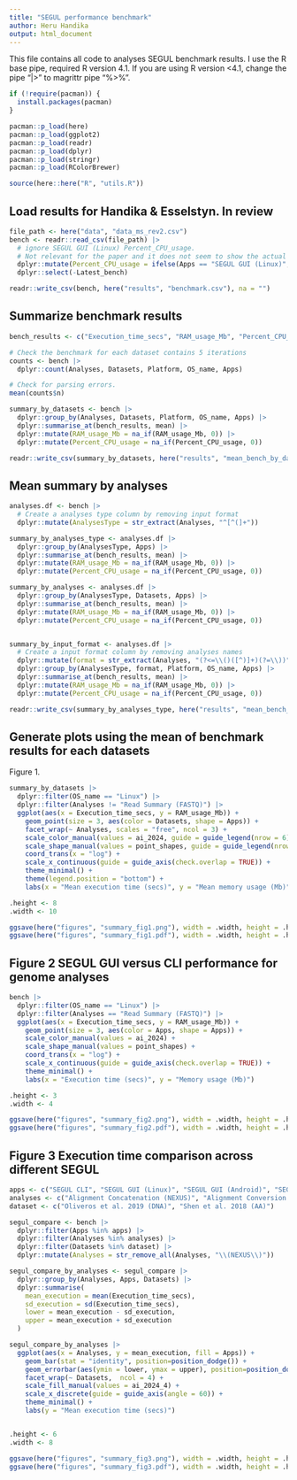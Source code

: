 ```yaml
---
title: "SEGUL performance benchmark"
author: Heru Handika
output: html_document
---
```


This file contains all code to analyses SEGUL benchmark results. I use the R base pipe, required R version 4.1. If you are using R version <4.1, change the pipe "|>" to magrittr pipe "%>%".

```r
if (!require(pacman)) {
  install.packages(pacman)
}

pacman::p_load(here)
pacman::p_load(ggplot2)
pacman::p_load(readr)
pacman::p_load(dplyr)
pacman::p_load(stringr)
pacman::p_load(RColorBrewer)

source(here::here("R", "utils.R"))
```

## Load results for Handika & Esselstyn. In review

```r
file_path <- here("data", "data_ms_rev2.csv")
bench <- readr::read_csv(file_path) |>
  # ignore SEGUL GUI (Linux) Percent_CPU_usage. 
  # Not relevant for the paper and it does not seem to show the actual usage
  dplyr::mutate(Percent_CPU_usage = ifelse(Apps == "SEGUL GUI (Linux)", 0, Percent_CPU_usage)) |>
  dplyr::select(-Latest_bench)

readr::write_csv(bench, here("results", "benchmark.csv"), na = "")
```

## Summarize benchmark results

```r
bench_results <- c("Execution_time_secs", "RAM_usage_Mb", "Percent_CPU_usage") 

# Check the benchmark for each dataset contains 5 iterations
counts <- bench |>
  dplyr::count(Analyses, Datasets, Platform, OS_name, Apps)

# Check for parsing errors.
mean(counts$n)

summary_by_datasets <- bench |>
  dplyr::group_by(Analyses, Datasets, Platform, OS_name, Apps) |>
  dplyr::summarise_at(bench_results, mean) |>
  dplyr::mutate(RAM_usage_Mb = na_if(RAM_usage_Mb, 0)) |>
  dplyr::mutate(Percent_CPU_usage = na_if(Percent_CPU_usage, 0))

readr::write_csv(summary_by_datasets, here("results", "mean_bench_by_dataset.csv"), na = "")
```

## Mean summary by analyses

```r
analyses.df <- bench |>
  # Create a analyses type column by removing input format
  dplyr::mutate(AnalysesType = str_extract(Analyses, "^[^(]+")) 

summary_by_analyses_type <- analyses.df |>
  dplyr::group_by(AnalysesType, Apps) |>
  dplyr::summarise_at(bench_results, mean) |>
  dplyr::mutate(RAM_usage_Mb = na_if(RAM_usage_Mb, 0)) |>
  dplyr::mutate(Percent_CPU_usage = na_if(Percent_CPU_usage, 0))

summary_by_analyses <- analyses.df |>
  dplyr::group_by(AnalysesType, Datasets, Apps) |>
  dplyr::summarise_at(bench_results, mean) |>
  dplyr::mutate(RAM_usage_Mb = na_if(RAM_usage_Mb, 0)) |>
  dplyr::mutate(Percent_CPU_usage = na_if(Percent_CPU_usage, 0))


summary_by_input_format <- analyses.df |>
  # Create a input format column by removing analyses names
  dplyr::mutate(format = str_extract(Analyses, "(?<=\\()([^)]+)(?=\\))")) |>
  dplyr::group_by(AnalysesType, format, Platform, OS_name, Apps) |>
  dplyr::summarise_at(bench_results, mean) |>
  dplyr::mutate(RAM_usage_Mb = na_if(RAM_usage_Mb, 0)) |>
  dplyr::mutate(Percent_CPU_usage = na_if(Percent_CPU_usage, 0))

readr::write_csv(summary_by_analyses_type, here("results", "mean_bench_by_analyses.csv"), na = "")
```


## Generate plots using the mean of benchmark results for each datasets

Figure 1. 

```r
summary_by_datasets |>
  dplyr::filter(OS_name == "Linux") |>
  dplyr::filter(Analyses != "Read Summary (FASTQ)") |>
  ggplot(aes(x = Execution_time_secs, y = RAM_usage_Mb)) +
    geom_point(size = 3, aes(color = Datasets, shape = Apps)) +
    facet_wrap(~ Analyses, scales = "free", ncol = 3) +
    scale_color_manual(values = ai_2024, guide = guide_legend(nrow = 6)) +
    scale_shape_manual(values = point_shapes, guide = guide_legend(nrow = 5)) +
    coord_trans(x = "log") +
    scale_x_continuous(guide = guide_axis(check.overlap = TRUE)) +
    theme_minimal() +
    theme(legend.position = "bottom") +
    labs(x = "Mean execution time (secs)", y = "Mean memory usage (Mb)")

.height <- 8
.width <- 10

ggsave(here("figures", "summary_fig1.png"), width = .width, height = .height, units = "in")
ggsave(here("figures", "summary_fig1.pdf"), width = .width, height = .height, units = "in")
```
## Figure 2 SEGUL GUI versus CLI performance for genome analyses

```r
bench |>
  dplyr::filter(OS_name == "Linux") |>
  dplyr::filter(Analyses == "Read Summary (FASTQ)") |>
  ggplot(aes(x = Execution_time_secs, y = RAM_usage_Mb)) +
    geom_point(size = 3, aes(color = Apps, shape = Apps)) +
    scale_color_manual(values = ai_2024) +
    scale_shape_manual(values = point_shapes) +
    coord_trans(x = "log") +
    scale_x_continuous(guide = guide_axis(check.overlap = TRUE)) +
    theme_minimal() +
    labs(x = "Execution time (secs)", y = "Memory usage (Mb)")

.height <- 3
.width <- 4

ggsave(here("figures", "summary_fig2.png"), width = .width, height = .height, units = "in")
ggsave(here("figures", "summary_fig2.pdf"), width = .width, height = .height, units = "in")
```


## Figure 3 Execution time comparison across different SEGUL

```r
apps <- c("SEGUL CLI", "SEGUL GUI (Linux)", "SEGUL GUI (Android)", "SEGUL GUI (iPadOS)")
analyses <- c("Alignment Concatenation (NEXUS)", "Alignment Conversion (NEXUS)", "Alignment Splitting (NEXUS)", "Alignment Summary (NEXUS)", "Sequence Removal (NEXUS)")
dataset <- c("Oliveros et al. 2019 (DNA)", "Shen et al. 2018 (AA)")

segul_compare <- bench |>
  dplyr::filter(Apps %in% apps) |>
  dplyr::filter(Analyses %in% analyses) |>
  dplyr::filter(Datasets %in% dataset) |>
  dplyr::mutate(Analyses = str_remove_all(Analyses, "\\(NEXUS\\)"))

segul_compare_by_analyses <- segul_compare |>
  dplyr::group_by(Analyses, Apps, Datasets) |>
  dplyr::summarise(
    mean_execution = mean(Execution_time_secs),
    sd_execution = sd(Execution_time_secs),
    lower = mean_execution - sd_execution,
    upper = mean_execution + sd_execution
  )

segul_compare_by_analyses |>
  ggplot(aes(x = Analyses, y = mean_execution, fill = Apps)) +
    geom_bar(stat = "identity", position=position_dodge()) +
    geom_errorbar(aes(ymin = lower, ymax = upper), position=position_dodge()) +
    facet_wrap(~ Datasets,  ncol = 4) +
    scale_fill_manual(values = ai_2024_4) +
    scale_x_discrete(guide = guide_axis(angle = 60)) +
    theme_minimal() +
    labs(y = "Mean execution time (secs)")


.height <- 6
.width <- 8

ggsave(here("figures", "summary_fig3.png"), width = .width, height = .height, units = "in")
ggsave(here("figures", "summary_fig3.pdf"), width = .width, height = .height, units = "in")
```

